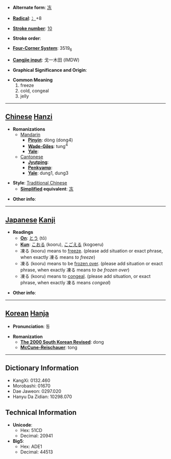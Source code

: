 * '''Alternate form''': [[冻]]

* '''[[Wiktionary:Chinese radical index| Radical]]''': [[Wiktionary:Chinese radical index 冫|冫]]+8

* '''[[Wiktionary:Chinese total strokes index|Stroke number]]''': [[Wiktionary:Chinese total strokes index 10|10]]

* '''Stroke order''': 

* '''[[Wiktionary:Chinese four corner index|Four-Corner System]]''': 3519<sub>6</sub>

* '''[[Wiktionary:Chinese Cangjie index|Cangjie input]]''': 戈一木田 (IMDW)

* '''Graphical Significance and Origin''': 

* '''Common Meaning'''
*#freeze
*# cold, congeal
*# jelly


----

== [[Chinese]] [[Hanzi]] ==

* '''Romanizations'''
** [[Mandarin]]
*** '''[[Pinyin]]''': dòng (dong4)
*** '''[[Wade-Giles]]''': tung<sup>4</sup>
*** '''[[Yale]]''': 
**[[Cantonese]]
***'''[[Jyutping]]''':
***'''[[Penkyamp]]''': 
***'''[[Yale]]''': dung1, dung3

* '''Style''': [[Traditional Chinese]] 
** '''[[Simplified Chinese|Simplified]] equivalent''': [[冻]]

* '''Other info''': 

----

== [[Japanese]] [[Kanji]] ==

* '''Readings'''
** '''[[On]]''': [[とう]] (tō)
** '''[[Kun]]''': [[こおる]] (kooru), [[こごえる]] (kogoeru)
**凍る (kooru) means to [[freeze]]. (please add situation or exact phrase, when exactly 凍る means ''to freeze'')
**凍る (kooru) means to be [[freeze over|frozen over]]. (please add situation or exact phrase, when exactly 凍る means ''to be frozen over'')
**凍る (kooru) means to [[congeal]]. (please add situation, or exact phrase, when exactly 凍る means ''congeal'')

* '''Other info''':  

----

== [[Korean]] [[Hanja]] ==

* '''Pronunciation''': 동

* '''Romanization'''
** '''[[The 2000 South Korean Revised Romanization|The 2000 South Korean Revised]]''': dong
** '''[[McCune-Reischauer]]''': tong

----

== Dictionary Information ==

* KangXi: 0132.460
* Morobashi: 01670
* Dae Jaweon: 0297.020
* Hanyu Da Zidian: 10298.070

== Technical Information ==

* '''Unicode''':
** Hex: 51CD
** Decimal: 20941
* '''Big5''':
** Hex: ADE1
** Decimal: 44513